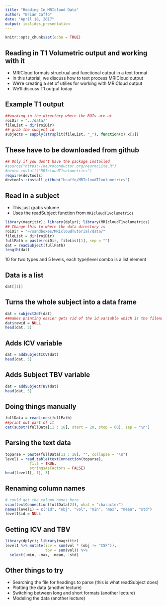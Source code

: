 ```yaml
---
title: "Reading In MRIcloud Data"
author: "Brian Caffo"
date: "April 18, 2017"
output: ioslides_presentation
---
```


```r
knitr::opts_chunk$set(echo = TRUE)
```

## Reading in T1 Volumetric output and working with it

- MRICloud formats structrual and functional output in
a text format
- In this tutorial, we discuss how to text process MRICloud
output
- We're creating a set of utilies for working with MRICloud output
- We'll discuss T1 output today

## Example T1 output

```r
##working in the directory where the ROIs are at
roiDir = "../data/"
fileList = dir(roiDir)
## grab the subject id
subjects = sapply(strsplit(fileList, "_"), function(x) x[1])
```

## These have to be downloaded from github

```r
## Only if you don't have the package installed
#source("https://neuroconductor.org/neurocLite.R")
#neuro_install("MRIcloudT1volumetrics")
require(devtools)
devtools::install_github("bcaffo/MRIcloudT1volumetrics")
```

## Read in a subject 

- This just grabs volume
- Uses the readSubject function from `MRIcloudT1volumetrics`

```r
library(magrittr); library(dplyr); library(MRIcloudT1volumetrics) 
## Change this to where the data directory is
roiDir = "~/sandboxes/MRIcloudTutorial/data/"
fileList = dir(roiDir)
fullPath = paste(roiDir, fileList[1], sep = "")
dat = readSubject(fullPath)
length(dat)
```

10 for two types and 5 levels, each type/level combo is a list element

## Data is a list

```r
dat[[1]]
```

## Turns the whole subject into a data frame
```r
dat = subject2df(dat)
##makes printing easier gets rid of the id variable which is the filename
dat$rawid = NULL 
head(dat, 5)
```

## Adds ICV variable
```r
dat = addSubjectICV(dat)
head(dat, 5)
```

## Adds Subject TBV variable
```r
dat = addSubjectTBV(dat)
head(dat, 5)
```

## Doing things manually
```r
fullData = readLines(fullPath)
##print out part of it
cat(substr(fullData[11 : 18], start = 20, stop = 60), sep = "\n")
```

## Parsing the text data
```r
toparse = paste(fullData[11 : 18], "", collapse = "\n")
level1 = read.table(textConnection(toparse),
           fill = TRUE,
           stringsAsFactors = FALSE)
head(level1[,-1], 3)
```

## Renaming column names
```r
# could get the column names here
scan(textConnection(fullData[2]), what = "character")
names(level1) = c("id", "obj", "vol", "min", "max", "mean", "std")
level1$id = NULL
```

## Getting ICV and TBV
```r
library(dplyr); library(magrittr)
level1 %>% mutate(icv = sum(vol * (obj != "CSF")), 
                  tbv = sum(vol)) %>%
  select(-min, -max, -mean, -std)
```

## Other things to try
- Searching the file for headings to parse (this is what readSubject does)
- Plotting the data (another lecture)
- Switching between long and short formats (another lecture)
- Modeling the data (another lecture)